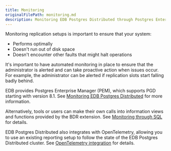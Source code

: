 ```yaml
---
title: Monitoring
originalFilePath: monitoring.md
description: Monitoring EDB Postgres Distributed through Postgres Enterprise Manager, SQL, and OpenTelemetry
---
```


Monitoring replication setups is important to ensure that your system:

-  Performs optimally
-  Doesn't run out of disk space
-  Doesn't encounter other faults that might halt operations

It's important to have automated monitoring in place to ensure that the administrator is alerted and can
take proactive action when issues occur. For example, the administrator can be alerted if
replication slots start falling badly behind. 

EDB provides Postgres Enterprise Manager (PEM), which supports PGD starting with version 8.1. See [Monitoring EDB Postgres Distributed](/pem/latest/monitoring_BDR_nodes/) for more information.

Alternatively, tools or users can make their own calls into information views
and functions provided by the BDR extension. See [Monitoring through SQL](sql) for
details.

EDB Postgres Distributed also integrates with OpenTelemetry, allowing you to
use an existing reporting setup to follow the state of the EDB Postgres Distributed
cluster. See [OpenTelemetry integration](otel) for details.
